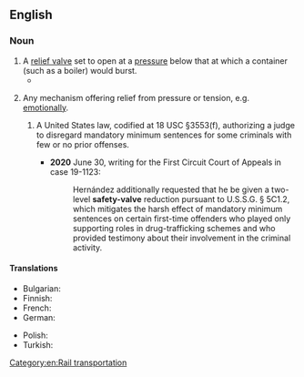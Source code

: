 {{also|safety-valve}}
==English==

===Noun===
{{wikipedia}}
{{en-noun}}

# A [[relief valve]] set to open at a [[pressure]] below that at which a container (such as a boiler) would burst.
#* {{quote-journal|en|year=1959|month=April|author=Cecil J. Allen|title=Locomotive Running Past and Present|journal=Trains Illustrated|page=185|text=[...] and to show that there was no shortage of steam, ''Royal Scot'', directly we stopped, blew off vigorously from its '''safety-valves''' steam that well might have been used in the cylinders in the interest of timekeeping.}}
# {{lb|en|figurative}} Any mechanism offering relief from pressure or tension, e.g. [[emotional]]ly.
#: {{syn|en|outlet|release}}
## {{lb|en|US|law}} A United States law, codified at 18&nbsp;USC&nbsp;&sect;3553(f), authorizing a judge to disregard mandatory minimum sentences for some criminals with few or no prior offenses.
##* '''2020''' June 30, {{w|David Jeremiah Barron}} writing for the First Circuit Court of Appeals in case 19-1123:
##*: Hernández additionally requested that he be given a two-level '''safety-valve''' reduction pursuant to U.S.S.G. § 5C1.2, which mitigates the harsh effect of mandatory minimum sentences on certain first-time offenders who played only supporting roles in drug-trafficking schemes and who provided testimony about their involvement in the criminal activity.

====Translations====
{{trans-top|a relief valve set to open at a pressure below that at which a container would burst}}
* Bulgarian: {{t|bg|предпазен вентил|m}}
* Finnish: {{t+|fi|varoventtiili}}
* French: {{t|fr|soupape de sécurité|f}}
* German: {{t|de|Sicherheitsventil|n}}
{{trans-mid}}
* Polish: {{t-check|pl|[[zawór]] [[bezpieczeństwa]]|m}} <!-- was "zawór bezpieczeństwa" - assumed sum-of-parts; if an idiom, remove the wikilinks to the individual words. see [[User:Kephir/gadgets/xte#Translation_fixing]] -->
* Turkish: {{t|tr|emniyet supabı}}
{{trans-bottom}}

[[Category:en:Rail transportation]]